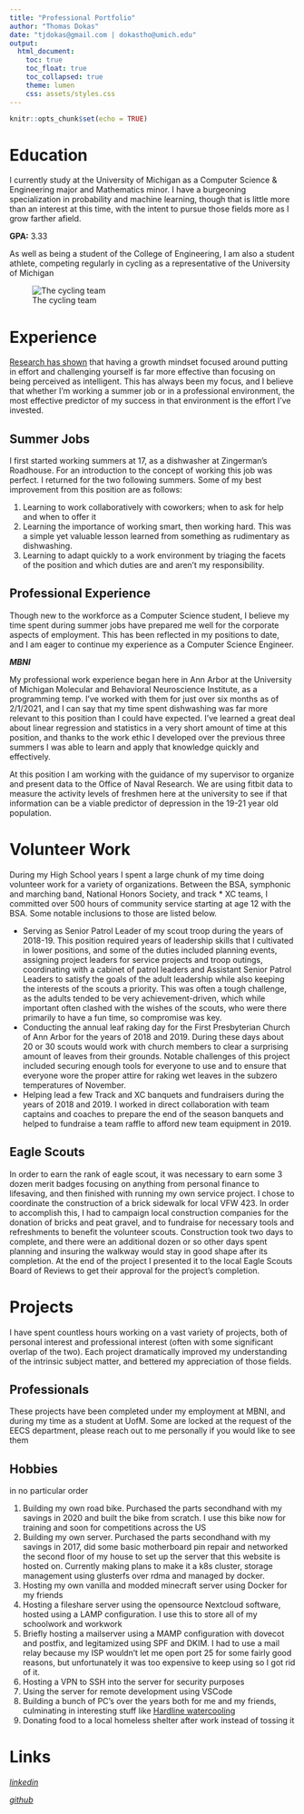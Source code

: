 ```yaml
---
title: "Professional Portfolio"
author: "Thomas Dokas"
date: "tjdokas@gmail.com | dokastho@umich.edu"
output: 
  html_document:
    toc: true
    toc_float: true
    toc_collapsed: true
    theme: lumen
    css: assets/styles.css
---
```


```r
knitr::opts_chunk$set(echo = TRUE)
```

# Education

:::{.box1}
I currently study at the University of Michigan as a Computer Science & Engineering major and Mathematics minor. I have a burgeoning specialization in probability and machine learning, though that is little more than an interest at this time, with the intent to pursue those fields more as I grow farther afield.
:::

:::{.box2}
**GPA:** 3.33
:::

:::{.box1}
As well as being a student of the College of Engineering, I am also a student athlete, competing regularly in cycling as a representative of the University of Michigan
:::
![The cycling team](assets/images/mcycling.jpg)

# Experience

[Research has shown](https://www.youtube.com/watch?v=NWv1VdDeoRY) that having a growth mindset focused around putting in effort and challenging yourself is far more effective than focusing on being perceived as intelligent. This has always been my focus, and I believe that whether I'm working a summer job or in a professional environment, the most effective predictor of my success in that environment is the effort I've invested.

## Summer Jobs

:::{.box1}
I first started working summers at 17, as a dishwasher at Zingerman's Roadhouse. For an introduction to the concept of working this job was perfect. I returned for the two following summers. Some of my best improvement from this position are as follows:

1. Learning to work collaboratively with coworkers; when to ask for help and when to offer it
2. Learning the importance of working smart, then working hard. This was a simple yet valuable lesson learned from something as rudimentary as dishwashing.
3. Learning to adapt quickly to a work environment by triaging the facets of the position and which duties are and aren't my responsibility.
:::

## Professional Experience
Though new to the workforce as a Computer Science student, I believe my time spent during summer jobs have prepared me well for the corporate aspects of employment. This has been reflected in my positions to date, and I am eager to continue my experience as a Computer Science Engineer.

:::{.box1}
***MBNI***

My professional work experience began here in Ann Arbor at the University of Michigan Molecular and Behavioral Neuroscience Institute, as a programming temp. I've worked with them for just over six months as of 2/1/2021, and I can say that my time spent dishwashing was far more relevant to this position than I could have expected. I've learned a great deal about linear regression and statistics in a very short amount of time at this position, and thanks to the work ethic I developed over the previous three summers I was able to learn and apply that knowledge quickly and effectively. 

At this position I am working with the guidance of my supervisor to organize and present data to the Office of Naval Research. We are using fitbit data to measure the activity levels of freshmen here at the university to see if that information can be a viable predictor of depression in the 19-21 year old population.
:::

# Volunteer Work

During my High School years I spent a large chunk of my time doing volunteer work for a variety of organizations. Between the BSA, symphonic and marching band, National Honors Society, and track * XC teams, I committed over 500 hours of community service starting at age 12 with the BSA. Some notable inclusions to those are listed below.

- Serving as Senior Patrol Leader of my scout troop during the years of 2018-19. This position required years of leadership skills that I cultivated in lower positions, and some of the duties included planning events, assigning project leaders for service projects and troop outings, coordinating with a cabinet of patrol leaders and Assistant Senior Patrol Leaders to satisfy the goals of the adult leadership while also keeping the interests of the scouts a priority. This was often a tough challenge, as the adults tended to be very achievement-driven, which while important often clashed with the wishes of the scouts, who were there primarily to have a fun time, so compromise was key.
- Conducting the annual leaf raking day for the First Presbyterian Church of Ann Arbor for the years of 2018 and 2019. During these days about 20 or 30 scouts would work with church members to clear a surprising amount of leaves from their grounds. Notable challenges of this project included securing enough tools for everyone to use and to ensure that everyone wore the proper attire for raking wet leaves in the subzero temperatures of November.
- Helping lead a few Track and XC banquets and fundraisers during the years of 2018 and 2019. I worked in direct collaboration with team captains and coaches to prepare the end of the season banquets and helped to fundraise a team raffle to afford new team equipment in 2019.

## Eagle Scouts

:::{.box1}
In order to earn the rank of eagle scout, it was necessary to earn some 3 dozen merit badges focusing on anything from personal finance to lifesaving, and then finished with running my own service project. I chose to coordinate the construction of a brick sidewalk for local VFW 423. In order to accomplish this, I had to campaign local construction companies for the donation of bricks and peat gravel, and to fundraise for necessary tools and refreshments to benefit the volunteer scouts. Construction took two days to complete, and there were an additional dozen or so other days spent planning and insuring the walkway would stay in good shape after its completion. At the end of the project I presented it to the local Eagle Scouts Board of Reviews to get their approval for the project's completion.
:::

# Projects

I have spent countless hours working on a vast variety of projects, both of personal interest and professional interest (often with some significant overlap of the two). Each project dramatically improved my understanding of the intrinsic subject matter, and bettered my appreciation of those fields.

## Professionals

These projects have been completed under my employment at MBNI, and during my time as a student at UofM. Some are locked at the request of the EECS department, please reach out to me personally if you would like to see them

## Hobbies
in no particular order

1. Building my own road bike. Purchased the parts secondhand with my savings in 2020 and built the bike from scratch. I use this bike now for training and soon for competitions across the US
2. Building my own server. Purchased the parts secondhand with my savings in 2017, did some basic motherboard pin repair and networked the second floor of my house to set up the server that this website is hosted on. Currently making plans to make it a k8s cluster, storage management using glusterfs over rdma and managed by docker.
3. Hosting my own vanilla and modded minecraft server using Docker for my friends
4. Hosting a fileshare server using the opensource Nextcloud software, hosted using a LAMP configuration. I use this to store all of my schoolwork and workwork
5. Briefly hosting a mailserver using a MAMP configuration with dovecot and postfix, and legitamized using SPF and DKIM. I had to use a mail relay because my ISP wouldn't let me open port 25 for some fairly good reasons, but unfortunately it was too expensive to keep using so I got rid of it.
6. Hosting a VPN to SSH into the server for security purposes
7. Using the server for remote development using VSCode
8. Building a bunch of PC's over the years both for me and my friends, culminating in interesting stuff like [Hardline watercooling](https://www.avadirect.com/blog/hardline-liquid-cooling-a-pc/)
9. Donating food to a local homeless shelter after work instead of tossing it

# Links

*[linkedin](https://www.linkedin.com/in/thomas-dokas-8a078a1b3/)*

*[github](https://www.github.com/dokastho)*


